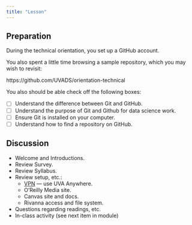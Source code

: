 ```yaml
---
title: "Lesson"
---
```


## Preparation

During the technical orientation, you set up a GitHub account.

You also spent a little time browsing a sample repository, which you may wish to revisit:

https://github.com/UVADS/orientation-technical

You also should be able check off the following boxes:

- [ ] Understand the difference between Git and GitHub.
- [ ] Understand the purpose of Git and Github for data science work.
- [ ] Ensure Git is installed on your computer.
- [ ] Understand how to find a repository on GitHub.

## Discussion 

- Welcome and Introductions.
- Review Survey.
- Review Syllabus.
- Review setup, etc.:
    - [VPN](https://in.virginia.edu/vpn) &mdash; use UVA Anywhere.
    - O'Reilly Media site.
    - Canvas site and docs.
    - Rivanna access and file system.
- Questions regarding readings, etc.
- In-class activity (see next item in module)